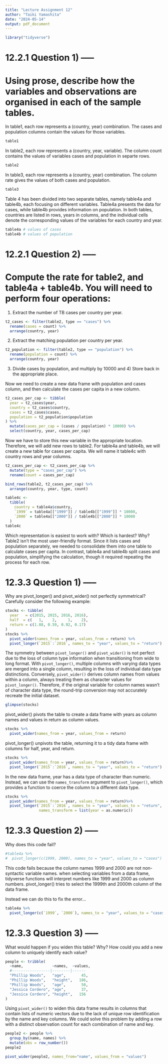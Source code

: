 ```yaml
---
title: "Lecture Assignment 12"
author: "Taiki Yamashita"
date: "2024-05-14"
output: pdf_document
---
```


```r
library("tidyverse")
```

# 12.2.1 Question 1) -----
# Using prose, describe how the variables and observations are organised in each of the sample tables.

In table1, each row represents a (country, year) combination. The cases and population columns contain the values for those variables. 
```r
table1
```

In table2, each row represents a (country, year, variable). The column count contains the values of variables cases and population in separte rows.

```r
table2
```

In table3, each row represents a (country, year) combination. The column rate gives the values of both cases and population.
```r
table3
```

Table 4 has been divided into two separate tables, namely table4a and table4b, each focusing on different variables. Table4a presents the data for cases, while table4b provides information on population. In both tables, countries are listed in rows, years in columns, and the individual cells denote the corresponding values of the variables for each country and year.
```r
table4a # values of cases
table4b # values of population
```

# 12.2.1 Question 2) -----
# Compute the rate for table2, and table4a + table4b. You will need to perform four operations:

1) Extract the number of TB cases per country per year.
```r
t2_cases <- filter(table2, type == "cases") %>%
  rename(cases = count) %>%
  arrange(country, year)
```

2) Extract the matching population per country per year.
```r
t2_population <- filter(table2, type == "population") %>%
  rename(population = count) %>%
  arrange(country, year)
```

3) Divide cases by population, and multiply by 10000 and 4) Store back in the appropriate place.

Now we need to create a new data frame with population and cases column, and then calculate the cases per capita in a new column. 
```r
t2_cases_per_cap <- tibble(
  year = t2_cases$year,
  country = t2_cases$country,
  cases = t2_cases$cases,
  population = t2_population$population
) %>%
  mutate(cases_per_cap = (cases / population) * 10000) %>%
  select(country, year, cases_per_cap)
```
Now we have to store this new variable in the appropriate location. Therefore, we will add new rows to table2. For table4a and table4b, we will create a new table for cases per capita. We will name it table4c with country rows and year columns. 
```r
t2_cases_per_cap <- t2_cases_per_cap %>%
  mutate(type = "cases_per_cap") %>%
  rename(count = cases_per_cap)

bind_rows(table2, t2_cases_per_cap) %>%
  arrange(country, year, type, count)

table4c <-
  tibble(
    country = table4a$country,
    `1999` = table4a[["1999"]] / table4b[["1999"]] * 10000,
    `2000` = table4a[["2000"]] / table4b[["2000"]] * 10000
  )
table4c
```

Which representation is easiest to work with? Which is hardest? Why?
Table2 isn't the most user-friendly format. Since it lists cases and population separately, we needed to consolidate them into one table to calculate cases per capita. In contrast, table4a and table4b split cases and population, simplifying the calculation, though it required repeating the process for each row.

# 12.3.3 Question 1) -----
Why are pivot_longer() and pivot_wider() not perfectly symmetrical?
Carefully consider the following example:

```r
stocks <- tibble(
  year   = c(2015, 2015, 2016, 2016),
  half  = c(   1,    2,     1,    2),
  return = c(1.88, 0.59, 0.92, 0.17)
)
stocks %>% 
  pivot_wider(names_from = year, values_from = return) %>% 
  pivot_longer(`2015`:`2016`, names_to = "year", values_to = "return")
```
The symmetry between `pivot_longer()` and `pivot_wider()` is not perfect due to the loss of column type information when transitioning from wide to long format. With `pivot_longer()`, multiple columns with varying data types are merged into a single column, resulting in the loss of individual data type distinctions. Conversely, `pivot_wider()` derives column names from values within a column, always treating them as character values for `pivot_longer()`. Therefore, if the original variable for column names wasn't of character data type, the round-trip conversion may not accurately recreate the initial dataset.

```r
glimpse(stocks)
```
pivot_wider() pivots the table to create a data frame with years as column names and values in return as column values.
```r
stocks %>%
  pivot_wider(names_from = year, values_from = return) 
```
pivot_longer() unpivots the table, returning it to a tidy data frame with columns for half, year, and return. 
```r
stocks %>%
  pivot_wider(names_from = year, values_from = return)%>%
  pivot_longer(`2015`:`2016`, names_to = "year", values_to = "return")
```
In the new data frame, year has a data type of character than numeric. Instead, we can use the `names_transform` argument to `pivot_longer()`, which provides a function to coerce the column to a different data type. 
```r
stocks %>%
  pivot_wider(names_from = year, values_from = return)%>%
  pivot_longer(`2015`:`2016`, names_to = "year", values_to = "return",
               names_transform = list(year = as.numeric))
```


# 12.3.3 Question 2) -----
Why does this code fail?

```r
#table4a %>% 
#  pivot_longer(c(1999, 2000), names_to = "year", values_to = "cases")
```
This code fails because the column names 1999 and 2000 are not non-syntactic variable names. when selecting variables from a data frame, tidyverse functions will interpret numbers like 1999 and 2000 as column numbers. pivot_longer() tries to select the 1999th and 2000th column of the data frame.

Instead we can do this to fix the error...
```r
table4a %>% 
  pivot_longer(c(`1999`, `2000`), names_to = "year", values_to = "cases")
```


# 12.3.3 Question 3) -----
What would happen if you widen this table? Why? How could you add a new column to uniquely identify each value?

```r
people <- tribble(
  ~name,             ~names,  ~values,
  #-----------------|--------|------
  "Phillip Woods",   "age",       45,
  "Phillip Woods",   "height",   186,
  "Phillip Woods",   "age",       50,
  "Jessica Cordero", "age",       37,
  "Jessica Cordero", "height",   156
)
```

Using `pivot_wider()` to widen this data frame results in columns that contain lists of numeric vectors due to the lack of unique row identification by the name and key columns. We could solve this problem by adding a row with a distinct observation count for each combination of name and key.
```r
people2 <- people %>%
  group_by(name, names) %>%
  mutate(obs = row_number())
people2

pivot_wider(people2, names_from="name", values_from = "values")
```
